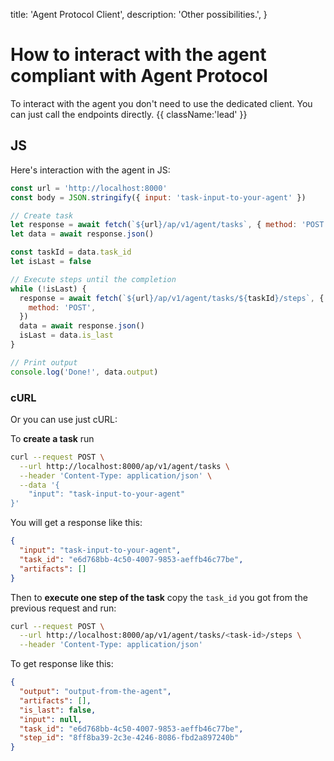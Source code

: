   title: 'Agent Protocol Client',
  description: 'Other possibilities.',
}


# How to interact with the agent compliant with Agent Protocol

To interact with the agent you don't need to use the dedicated client.
You can just call the endpoints directly. {{ className:'lead' }}

## JS

Here's interaction with the agent in JS:

```js
const url = 'http://localhost:8000'
const body = JSON.stringify({ input: 'task-input-to-your-agent' })

// Create task
let response = await fetch(`${url}/ap/v1/agent/tasks`, { method: 'POST' }, { body })
let data = await response.json()

const taskId = data.task_id
let isLast = false

// Execute steps until the completion
while (!isLast) {
  response = await fetch(`${url}/ap/v1/agent/tasks/${taskId}/steps`, {
    method: 'POST',
  })
  data = await response.json()
  isLast = data.is_last
}

// Print output
console.log('Done!', data.output)
```

### cURL

Or you can use just cURL:

To **create a task** run

```sh
curl --request POST \
  --url http://localhost:8000/ap/v1/agent/tasks \
  --header 'Content-Type: application/json' \
  --data '{
	"input": "task-input-to-your-agent"
}'
```

You will get a response like this:

```json
{
  "input": "task-input-to-your-agent",
  "task_id": "e6d768bb-4c50-4007-9853-aeffb46c77be",
  "artifacts": []
}
```

Then to **execute one step of the task** copy the `task_id` you got from the
previous request and run:

```sh
curl --request POST \
  --url http://localhost:8000/ap/v1/agent/tasks/<task-id>/steps \
  --header 'Content-Type: application/json'
```

To get response like this:

```json
{
  "output": "output-from-the-agent",
  "artifacts": [],
  "is_last": false,
  "input": null,
  "task_id": "e6d768bb-4c50-4007-9853-aeffb46c77be",
  "step_id": "8ff8ba39-2c3e-4246-8086-fbd2a897240b"
}
```

